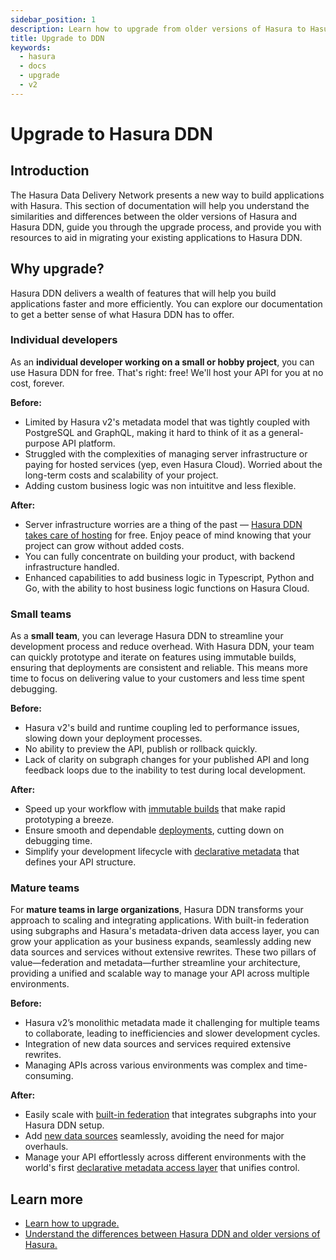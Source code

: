 ```yaml
---
sidebar_position: 1
description: Learn how to upgrade from older versions of Hasura to Hasura DDN.
title: Upgrade to DDN
keywords:
  - hasura
  - docs
  - upgrade
  - v2
---
```



# Upgrade to Hasura DDN

## Introduction

The Hasura Data Delivery Network presents a new way to build applications with Hasura. This section of documentation
will help you understand the similarities and differences between the older versions of Hasura and Hasura DDN, guide you
through the upgrade process, and provide you with resources to aid in migrating your existing applications to Hasura
DDN.

## Why upgrade?

Hasura DDN delivers a wealth of features that will help you build applications faster and more efficiently. You can
explore our documentation to get a better sense of what Hasura DDN has to offer.

### Individual developers

As an **individual developer working on a small or hobby project**, you can use Hasura DDN for free. That's right: free!
We'll host your API for you at no cost, forever.

**Before:**

- Limited by Hasura v2's metadata model that was tightly coupled with PostgreSQL and GraphQL, making it hard to think of
  it as a general-purpose API platform.
- Struggled with the complexities of managing server infrastructure or paying for hosted services (yep, even Hasura
  Cloud). Worried about the long-term costs and scalability of your project.
- Adding custom business logic was non intuititve and less flexible.

**After:**

- Server infrastructure worries are a thing of the past — [Hasura DDN takes care of hosting](https://hasura.io/pricing)
  for free. Enjoy peace of mind knowing that your project can grow without added costs.
- You can fully concentrate on building your product, with backend infrastructure handled.
- Enhanced capabilities to add business logic in Typescript, Python and Go, with the ability to host business logic
  functions on Hasura Cloud.

### Small teams

As a **small team**, you can leverage Hasura DDN to streamline your development process and reduce overhead. With Hasura
DDN, your team can quickly prototype and iterate on features using immutable builds, ensuring that deployments are
consistent and reliable. This means more time to focus on delivering value to your customers and less time spent
debugging.

**Before:**

- Hasura v2's build and runtime coupling led to performance issues, slowing down your deployment processes.
- No ability to preview the API, publish or rollback quickly.
- Lack of clarity on subgraph changes for your published API and long feedback loops due to the inability to test during
  local development.

**After:**

- Speed up your workflow with [immutable builds](/project-configuration/builds.mdx) that make rapid prototyping a
  breeze.
- Ensure smooth and dependable [deployments](/deployment/ddn/index.mdx), cutting down on debugging time.
- Simplify your development lifecycle with [declarative metadata](/supergraph-modeling/overview.mdx) that defines your
  API structure.

### Mature teams

For **mature teams in large organizations**, Hasura DDN transforms your approach to scaling and integrating
applications. With built-in federation using subgraphs and Hasura's metadata-driven data access layer, you can grow your
application as your business expands, seamlessly adding new data sources and services without extensive rewrites. These
two pillars of value—federation and metadata—further streamline your architecture, providing a unified and scalable way
to manage your API across multiple environments.

**Before:**

- Hasura v2’s monolithic metadata made it challenging for multiple teams to collaborate, leading to inefficiencies and
  slower development cycles.
- Integration of new data sources and services required extensive rewrites.
- Managing APIs across various environments was complex and time-consuming.

**After:**

- Easily scale with [built-in federation](/collaboration/federation.mdx) that integrates subgraphs into your
  Hasura DDN setup.
- Add [new data sources](/connectors/overview.mdx) seamlessly, avoiding the need for major overhauls.
- Manage your API effortlessly across different environments with the world's first
  [declarative metadata access layer](/supergraph-modeling/overview.mdx) that unifies control.

## Learn more

- [Learn how to upgrade.](/upgrade/guide.mdx)
- [Understand the differences between Hasura DDN and older versions of Hasura.](/upgrade/feature-availability/index.mdx)
